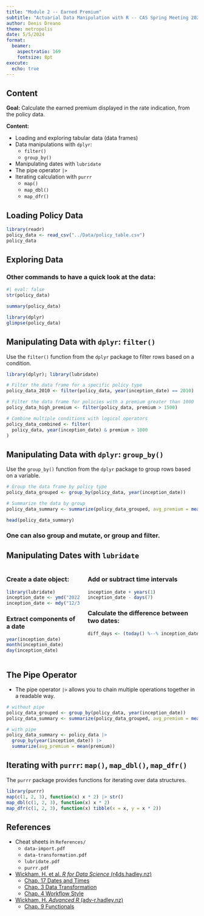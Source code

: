```yaml
---
title: "Module 2 -- Earned Premium"
subtitle: "Actuarial Data Manipulation with R -- CAS Spring Meeting 2024"
author: Denis Dreano
theme: metropolis
date: 5/5/2024
format:
  beamer:
    aspectratio: 169
    fontsize: 8pt
execute:
  echo: true
---
```


## Content

**Goal:** Calculate the earned premium displayed in the rate indication,
from the policy data.

**Content:**

* Loading and exploring tabular data (data frames)
* Data manipulations with `dplyr`:
  - `filter()`
  - `group_by()`
* Manipulating dates with `lubridate`
* The pipe operator `|>`
* Iterating calculation with `purrr`
  - `map()`
  - `map_dbl()`
  - `map_dfr()`

## Loading Policy Data

```r
library(readr)
policy_data <- read_csv("../Data/policy_table.csv")
policy_data
```

## Exploring Data

### Other commands to have a quick look at the data:

```r
#| eval: false
str(policy_data)

summary(policy_data)

library(dplyr)
glimpse(policy_data)
```

## Manipulating Data with `dplyr`: `filter()`

Use the `filter()` function from the `dplyr` package to filter rows based on
a condition.

```r
library(dplyr); library(lubridate)

# Filter the data frame for a specific policy type
policy_data_2010 <- filter(policy_data, year(inception_date) == 2010)

# Filter the data frame for policies with a premium greater than 1000
policy_data_high_premium <- filter(policy_data, premium > 1500)

# Combine multiple conditions with logical operators
policy_data_combined <- filter(
  policy_data, year(inception_date) & premium > 1000
)
```

## Manipulating Data with `dplyr`: `group_by()`

Use the `group_by()` function from the `dplyr` package to group rows based on
a variable.

```r
# Group the data frame by policy type
policy_data_grouped <- group_by(policy_data, year(inception_date))

# Summarize the data by group
policy_data_summary <- summarize(policy_data_grouped, avg_premium = mean(premium))

head(policy_data_summary)
```

### One can also group and mutate, or group and filter.

## Manipulating Dates with `lubridate`

:::: {.columns}

::: {.column width="40%"}

### Create a date object:
```r
library(lubridate)
inception_date <- ymd("2022-01-01")
inception_date <- mdy("12/31/2022")
```

### Extract components of a date
```r
year(inception_date)
month(inception_date)
day(inception_date)
```
:::

::: {.column width="60%"}
### Add or subtract time intervals
```r
inception_date + years(1)
inception_date - days(7)
```

### Calculate the difference between two dates:
```r
diff_days <- (today() %--% inception_date) / days(1)
```
:::

::::


## The Pipe Operator

* The pipe operator `|>` allows you to chain multiple operations together in a
readable way.

```r
# without pipe
policy_data_grouped <- group_by(policy_data, year(inception_date))
policy_data_summary <- summarize(policy_data_grouped, avg_premium = mean(premium))

# with pipe
policy_data_summary <- policy_data |>
  group_by(year(inception_date)) |>
  summarize(avg_premium = mean(premium))
```


## Iterating with `purrr`: `map()`, `map_dbl()`, `map_dfr()`

The `purrr` package provides functions for iterating over data structures.

```r
library(purrr)
map(c(1, 2, 3), function(x) x * 2) |> str()
map_dbl(c(1, 2, 3), function(x) x * 2)
map_dfr(c(1, 2, 3), function(x) tibble(x = x, y = x * 2))
```

## References

* Cheat sheets in `References/`
  - `data-import.pdf`
  - `data-transformation.pdf`
  - `lubridate.pdf`
  - `purrr.pdf`

* [Wickham, H. et al. *R for Data Science* (r4ds.hadley.nz)](https://r4ds.hadley.nz/)
  - [Chap. 17 Dates and Times](https://r4ds.hadley.nz/datetimes)
  - [Chap. 3 Data Transformation](https://r4ds.hadley.nz/data-transform.html#groups)
  - [Chap. 4 Workflow Style](https://r4ds.hadley.nz/workflow-style.html#sec-pipes)
* [Wickham, H. *Advanced R* (adv-r.hadley.nz)](https://adv-r.hadley.nz/)
  - [Chap. 9 Functionals](https://adv-r.hadley.nz/functionals.html#functionals)
